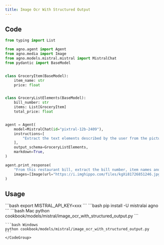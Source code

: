 ```yaml
---
title: Image Ocr With Structured Output
---
```


## Code

```python cookbook/models/mistral/image_ocr_with_structured_output.py
from typing import List

from agno.agent import Agent
from agno.media import Image
from agno.models.mistral.mistral import MistralChat
from pydantic import BaseModel


class GroceryItem(BaseModel):
    item_name: str
    price: float


class GroceryListElements(BaseModel):
    bill_number: str
    items: List[GroceryItem]
    total_price: float


agent = Agent(
    model=MistralChat(id="pixtral-12b-2409"),
    instructions=[
        "Extract the text elements described by the user from the picture",
    ],
    output_schema=GroceryListElements,
    markdown=True,
)

agent.print_response(
    "From this restaurant bill, extract the bill number, item names and associated prices, and total price and return it as a string in a Json object",
    images=[Image(url="https://i.imghippo.com/files/kgXi81726851246.jpg")],
)

```

## Usage

<Steps>
  <Snippet file="create-venv-step.mdx" />

  <Step title="Set your API key">
    ```bash
    export MISTRAL_API_KEY=xxx
    ```
  </Step>

  <Step title="Install libraries">
    ```bash
    pip install -U mistralai agno
    ```
  </Step>

  <Step title="Run Agent">
    <CodeGroup>
    ```bash Mac
    python cookbook/models/mistral/image_ocr_with_structured_output.py
    ```

    ```bash Windows
    python cookbook/models/mistral/image_ocr_with_structured_output.py
    ```
    </CodeGroup>
  </Step>
</Steps>
